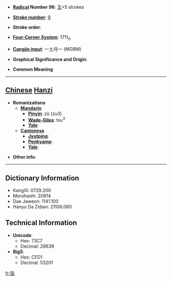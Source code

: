 * '''[[Wiktionary:Chinese radical index| Radical]] Number 96''': [[Wiktionary:Chinese radical index 玉|玉]]+5 strokes

* '''[[Wiktionary:Chinese total strokes index|Stroke number]]''': [[Wiktionary:Chinese total strokes index 9|9]]

* '''Stroke order''': 

* '''[[Wiktionary:Chinese four corner index|Four-Corner System]]''': 1711<sub>0</sub>

* '''[[Wiktionary:Chinese Cangjie index|Cangjie input]]''': 一土月一 (MGBM)

* '''Graphical Significance and Origin''': 

* '''Common Meaning'''

----

== [[Chinese]] [[Hanzi]] ==

* '''Romanizations'''
** '''[[Mandarin]]'''
*** '''[[Pinyin]]''': zǔ (zu3)
*** '''[[Wade-Giles]]''': tsu<sup>3</sup>
*** '''[[Yale]]''': 
** '''[[Cantonese]]'''
*** '''[[Jyutping]]''':
*** '''[[Penkyamp]]''': 
*** '''[[Yale]]''': 

* '''Other info''': 

----

== Dictionary Information ==

* KangXi: 0729.200
* Morohashi: 20914
* Dae Jaweon: 1141.100
* Hanyu Da Zidian: 21106.060

== Technical Information ==

* '''Unicode''':
** Hex: 73C7
** Decimal: 29639
* '''Big5''':
** Hex: CFD1
** Decimal: 53201

[[fr:珇]]